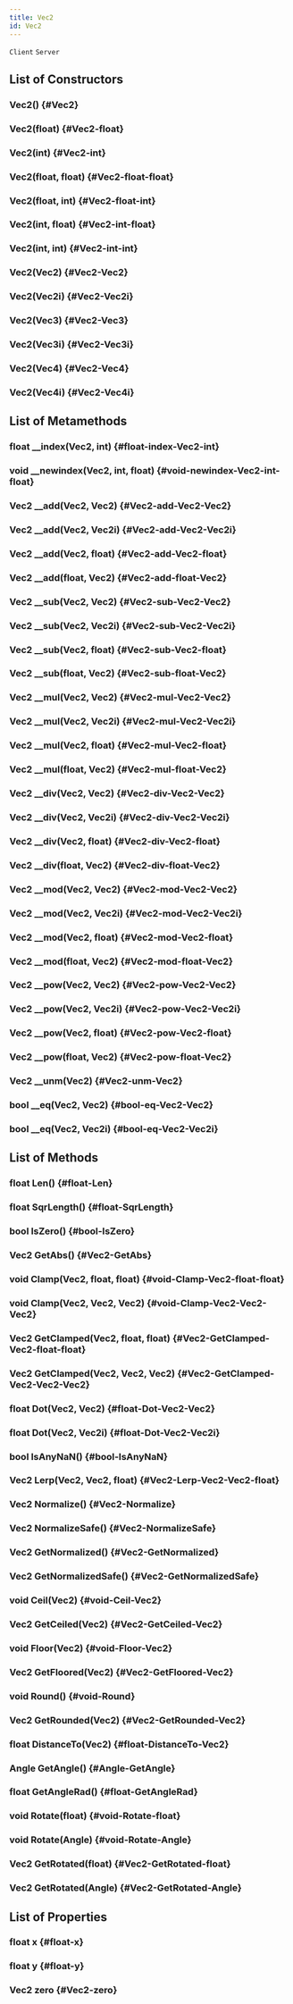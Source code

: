 ```yaml
---
title: Vec2
id: Vec2
---
```

`Client`
`Server`

## List of Constructors

### Vec2() {#Vec2}

### Vec2(float) {#Vec2-float}

### Vec2(int) {#Vec2-int}

### Vec2(float, float) {#Vec2-float-float}

### Vec2(float, int) {#Vec2-float-int}

### Vec2(int, float) {#Vec2-int-float}

### Vec2(int, int) {#Vec2-int-int}

### Vec2(Vec2) {#Vec2-Vec2}

### Vec2(Vec2i) {#Vec2-Vec2i}

### Vec2(Vec3) {#Vec2-Vec3}

### Vec2(Vec3i) {#Vec2-Vec3i}

### Vec2(Vec4) {#Vec2-Vec4}

### Vec2(Vec4i) {#Vec2-Vec4i}

## List of Metamethods

### float __index(Vec2, int) {#float-index-Vec2-int}

### void __newindex(Vec2, int, float) {#void-newindex-Vec2-int-float}

### Vec2 __add(Vec2, Vec2) {#Vec2-add-Vec2-Vec2}

### Vec2 __add(Vec2, Vec2i) {#Vec2-add-Vec2-Vec2i}

### Vec2 __add(Vec2, float) {#Vec2-add-Vec2-float}

### Vec2 __add(float, Vec2) {#Vec2-add-float-Vec2}

### Vec2 __sub(Vec2, Vec2) {#Vec2-sub-Vec2-Vec2}

### Vec2 __sub(Vec2, Vec2i) {#Vec2-sub-Vec2-Vec2i}

### Vec2 __sub(Vec2, float) {#Vec2-sub-Vec2-float}

### Vec2 __sub(float, Vec2) {#Vec2-sub-float-Vec2}

### Vec2 __mul(Vec2, Vec2) {#Vec2-mul-Vec2-Vec2}

### Vec2 __mul(Vec2, Vec2i) {#Vec2-mul-Vec2-Vec2i}

### Vec2 __mul(Vec2, float) {#Vec2-mul-Vec2-float}

### Vec2 __mul(float, Vec2) {#Vec2-mul-float-Vec2}

### Vec2 __div(Vec2, Vec2) {#Vec2-div-Vec2-Vec2}

### Vec2 __div(Vec2, Vec2i) {#Vec2-div-Vec2-Vec2i}

### Vec2 __div(Vec2, float) {#Vec2-div-Vec2-float}

### Vec2 __div(float, Vec2) {#Vec2-div-float-Vec2}

### Vec2 __mod(Vec2, Vec2) {#Vec2-mod-Vec2-Vec2}

### Vec2 __mod(Vec2, Vec2i) {#Vec2-mod-Vec2-Vec2i}

### Vec2 __mod(Vec2, float) {#Vec2-mod-Vec2-float}

### Vec2 __mod(float, Vec2) {#Vec2-mod-float-Vec2}

### Vec2 __pow(Vec2, Vec2) {#Vec2-pow-Vec2-Vec2}

### Vec2 __pow(Vec2, Vec2i) {#Vec2-pow-Vec2-Vec2i}

### Vec2 __pow(Vec2, float) {#Vec2-pow-Vec2-float}

### Vec2 __pow(float, Vec2) {#Vec2-pow-float-Vec2}

### Vec2 __unm(Vec2) {#Vec2-unm-Vec2}

### bool __eq(Vec2, Vec2) {#bool-eq-Vec2-Vec2}

### bool __eq(Vec2, Vec2i) {#bool-eq-Vec2-Vec2i}

## List of Methods

### float Len() {#float-Len}

### float SqrLength() {#float-SqrLength}

### bool IsZero() {#bool-IsZero}

### Vec2 GetAbs() {#Vec2-GetAbs}

### void Clamp(Vec2, float, float) {#void-Clamp-Vec2-float-float}

### void Clamp(Vec2, Vec2, Vec2) {#void-Clamp-Vec2-Vec2-Vec2}

### Vec2 GetClamped(Vec2, float, float) {#Vec2-GetClamped-Vec2-float-float}

### Vec2 GetClamped(Vec2, Vec2, Vec2) {#Vec2-GetClamped-Vec2-Vec2-Vec2}

### float Dot(Vec2, Vec2) {#float-Dot-Vec2-Vec2}

### float Dot(Vec2, Vec2i) {#float-Dot-Vec2-Vec2i}

### bool IsAnyNaN() {#bool-IsAnyNaN}

### Vec2 Lerp(Vec2, Vec2, float) {#Vec2-Lerp-Vec2-Vec2-float}

### Vec2 Normalize() {#Vec2-Normalize}

### Vec2 NormalizeSafe() {#Vec2-NormalizeSafe}

### Vec2 GetNormalized() {#Vec2-GetNormalized}

### Vec2 GetNormalizedSafe() {#Vec2-GetNormalizedSafe}

### void Ceil(Vec2) {#void-Ceil-Vec2}

### Vec2 GetCeiled(Vec2) {#Vec2-GetCeiled-Vec2}

### void Floor(Vec2) {#void-Floor-Vec2}

### Vec2 GetFloored(Vec2) {#Vec2-GetFloored-Vec2}

### void Round() {#void-Round}

### Vec2 GetRounded(Vec2) {#Vec2-GetRounded-Vec2}

### float DistanceTo(Vec2) {#float-DistanceTo-Vec2}

### Angle GetAngle() {#Angle-GetAngle}

### float GetAngleRad() {#float-GetAngleRad}

### void Rotate(float) {#void-Rotate-float}

### void Rotate(Angle) {#void-Rotate-Angle}

### Vec2 GetRotated(float) {#Vec2-GetRotated-float}

### Vec2 GetRotated(Angle) {#Vec2-GetRotated-Angle}

## List of Properties

### float x {#float-x}

### float y {#float-y}

### Vec2 zero {#Vec2-zero}

